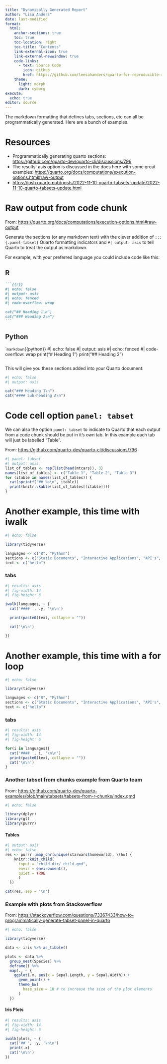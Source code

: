 ```yaml
---
title: "Dynamically Generated Report"
author: "Lisa Anders" 
date: last-modified
format: 
  html:
    anchor-sections: true
    toc: true
    toc-location: right
    toc-title: "Contents"
    link-external-icon: true
    link-external-newwindow: true
    code-links:
      - text: Source Code
        icon: github
        href: https://github.com/leesahanders/quarto-for-reproducible-reporting-demo/tree/main/content-examples/report-dynamically-generated
    theme: 
      light: morph
      dark: cyborg
execute:
  echo: true
editor: source
---
```


The markdown formatting that defines tabs, sections, etc can all be programmatically generated. Here are a bunch of examples. 

# Resources 

- Programmatically generating quarto sections: <https://github.com/quarto-dev/quarto-cli/discussions/796>
- The results: asis option is discussed in the docs here with some great examples: <https://quarto.org/docs/computations/execution-options.html#raw-output>
- <https://josh.quarto.pub/posts/2022-11-10-quarto-tabsets-update/2022-11-10-quarto-tabsets-update.html>

# Raw output from code chunk 

From: <https://quarto.org/docs/computations/execution-options.html#raw-output> 

Generate the sections (or any markdown text) with the clever addition of `::: {.panel-tabset}` Quarto formatting indicators and `#| output: asis` to tell Quarto to treat the output as markdown. 

For example, with your preferred language you could include code like this: 

::: {.panel-tabset}

## R

````markdown
```{{r}}
#| echo: false
#| output: asis
#| echo: fenced
#| code-overflow: wrap

cat("## Heading 1\n")
cat("### Heading 2\n")
```
````

## Python

````markdown
```{{python}}
#| echo: false
#| output: asis
#| echo: fenced
#| code-overflow: wrap
print("# Heading 1\n")
print("## Heading 2\n")
```
```

:::

This will give you these sections added into your Quarto document: 

```r
#| echo: false
#| output: asis

cat("### Heading 1\n")
cat("#### Sub-heading A\n")
```

# Code cell option `panel: tabset`

We can also the option `panel: tabset` to indicate to Quarto that each output from a code chunk should be put in it's own tab. In this example each tab will just be labelled "Table". 

From: <https://github.com/quarto-dev/quarto-cli/discussions/796> 

```r
#| panel: tabset
#| output: asis
list_of_tables <- rep(list(head(mtcars)), 3)
names(list_of_tables) <- c("Table 1", "Table 2", "Table 3")
for (itable in names(list_of_tables)) {
  cat(sprintf("## %s\n", itable))
  print(knitr::kable(list_of_tables[[itable]]))
}
```

# Another example, this time with iwalk

```r
#| echo: false

library(tidyverse)

languages <- c("R", "Python")
sections <- c("Static Documents", "Interactive Applications", "API's", "Pins")
text <- c("hello")
```

### tabs

:::: {.column-body}
::: {.panel-tabset}
```r
#| results: asis
#| fig-width: 14
#| fig-height: 6

iwalk(languages, ~ {
  cat('#### ', .y, '\n\n')

  print(paste0(text, collapse = ""))

  cat('\n\n')

})

```

:::
::::


# Another example, this time with a for loop

```r
#| echo: false

library(tidyverse)

languages <- c("R", "Python")
sections <- c("Static Documents", "Interactive Applications", "API's", "Pins")
text <- c("hello")
```

### tabs

:::: {.column-body}
::: {.panel-tabset}
```r
#| results: asis
#| fig-width: 14
#| fig-height: 6

for(i in languages){
  cat('#### ', i, '\n\n')
  print(paste0(text, collapse = ""))
  cat('\n\n')
}
```

:::
::::

### Another tabset from chunks example from Quarto team

From: <https://github.com/quarto-dev/quarto-examples/blob/main/tabsets/tabsets-from-r-chunks/index.qmd>

```r
#| echo: false

library(dplyr)
library(gt)
library(purrr)
```

#### Tables

::: {.panel-tabset}

```r
#| output: asis
#| echo: false
res <- purrr::map_chr(unique(starwars$homeworld), \(hw) {
    knitr::knit_child(
      input = "child-dir/_child.qmd",
      envir = environment(),
      quiet = TRUE
      )
  })

cat(res, sep = '\n')
```
:::

### Example with plots from Stackoverflow 

From: <https://stackoverflow.com/questions/73367433/how-to-programmatically-generate-tabset-panel-in-quarto>

```r
#| echo: false

library(tidyverse)

data <- iris %>% as_tibble()

plots <- data %>%
  group_nest(Species) %>%
  deframe() %>%
  map(., ~ {
    ggplot(.x, aes(x = Sepal.Length, y = Sepal.Width)) +
      geom_point() +
      theme_bw(
        base_size = 18 # to increase the size of the plot elements
      )
  })

```

#### Iris Plots

:::: {.column-screen}
::: {.panel-tabset}
```r
#| results: asis
#| fig-width: 14
#| fig-height: 6

iwalk(plots, ~ {
  cat('## ', .y, '\n\n')
  print(.x)
  cat('\n\n')
})

```

:::
::::


 
